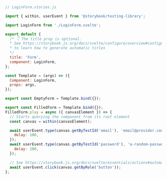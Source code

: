 ```js
// LoginForm.stories.js

import { within, userEvent } from '@storybook/testing-library';

import LoginForm from './LoginForm.svelte';

export default {
  /* 👇 The title prop is optional.
  * See https://storybook.js.org/docs/svelte/configure/overview#configure-story-loading
  * to learn how to generate automatic titles
  */
  title: 'Form',
  component: LoginForm,
};

const Template = (args) => ({
  Component: LoginForm,
  props: args,
});

export const EmptyForm = Template.bind({});

export const FilledForm = Template.bind({});
FilledForm.play = async ({ canvasElement }) => {
  // Starts querying the component from its root element
  const canvas = within(canvasElement);

  await userEvent.type(canvas.getByTestId('email'), 'email@provider.com', {
    delay: 100,
  });
  await userEvent.type(canvas.getByTestId('password'), 'a-random-password', {
    delay: 100,
  });

  // See https://storybook.js.org/docs/svelte/essentials/actions#automatically-matching-args to learn how to setup logging in the Actions panel
  await userEvent.click(canvas.getByRole('button'));
};
```
